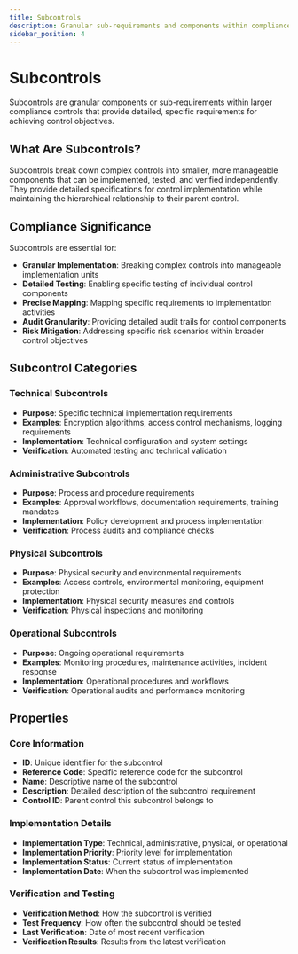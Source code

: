 ```yaml
---
title: Subcontrols
description: Granular sub-requirements and components within compliance controls
sidebar_position: 4
---
```


# Subcontrols

Subcontrols are granular components or sub-requirements within larger compliance controls that provide detailed, specific requirements for achieving control objectives.

## What Are Subcontrols?

Subcontrols break down complex controls into smaller, more manageable components that can be implemented, tested, and verified independently. They provide detailed specifications for control implementation while maintaining the hierarchical relationship to their parent control.

## Compliance Significance

Subcontrols are essential for:

- **Granular Implementation**: Breaking complex controls into manageable implementation units
- **Detailed Testing**: Enabling specific testing of individual control components
- **Precise Mapping**: Mapping specific requirements to implementation activities
- **Audit Granularity**: Providing detailed audit trails for control components
- **Risk Mitigation**: Addressing specific risk scenarios within broader control objectives

## Subcontrol Categories

### Technical Subcontrols

- **Purpose**: Specific technical implementation requirements
- **Examples**: Encryption algorithms, access control mechanisms, logging requirements
- **Implementation**: Technical configuration and system settings
- **Verification**: Automated testing and technical validation

### Administrative Subcontrols

- **Purpose**: Process and procedure requirements
- **Examples**: Approval workflows, documentation requirements, training mandates
- **Implementation**: Policy development and process implementation
- **Verification**: Process audits and compliance checks

### Physical Subcontrols

- **Purpose**: Physical security and environmental requirements
- **Examples**: Access controls, environmental monitoring, equipment protection
- **Implementation**: Physical security measures and controls
- **Verification**: Physical inspections and monitoring

### Operational Subcontrols

- **Purpose**: Ongoing operational requirements
- **Examples**: Monitoring procedures, maintenance activities, incident response
- **Implementation**: Operational procedures and workflows
- **Verification**: Operational audits and performance monitoring

## Properties

### Core Information

- **ID**: Unique identifier for the subcontrol
- **Reference Code**: Specific reference code for the subcontrol
- **Name**: Descriptive name of the subcontrol
- **Description**: Detailed description of the subcontrol requirement
- **Control ID**: Parent control this subcontrol belongs to

### Implementation Details

- **Implementation Type**: Technical, administrative, physical, or operational
- **Implementation Priority**: Priority level for implementation
- **Implementation Status**: Current status of implementation
- **Implementation Date**: When the subcontrol was implemented

### Verification and Testing

- **Verification Method**: How the subcontrol is verified
- **Test Frequency**: How often the subcontrol should be tested
- **Last Verification**: Date of most recent verification
- **Verification Results**: Results from the latest verification
